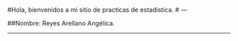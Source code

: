 
#
#Hola, bienvenidos a mi sitio de practicas de estadística.
#
 ---
 
##Nombre: Reyes Arellano Angélica.
 
 ---